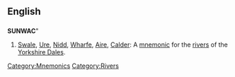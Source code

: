 ==English==

==={{acronym}}===
'''SUNWAC'''" 

# [[Swale]], [[Ure]], [[Nidd]], [[Wharfe]], [[Aire]], [[Calder]]: A [[mnemonic]] for the [[rivers]] of the [[Yorkshire Dales]].

[[Category:Mnemonics]]
[[Category:Rivers]]